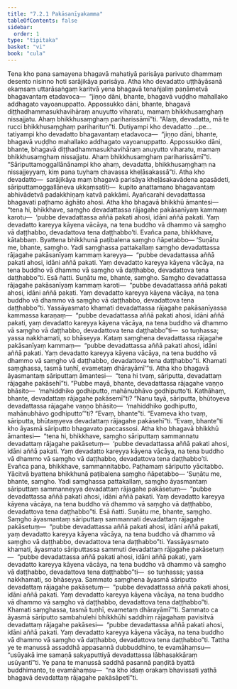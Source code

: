 ```yaml
---
title: "7.2.1 Pakāsanīyakamma"
tableOfContents: false
sidebar:
  order: 1
type: "tipitaka"
basket: "vi"
book: "cula"
---
```



<DynamicBreadcrumb />

<Division number="336" book="cula">

<Paragraph number="1522" book="cula">
Tena kho pana samayena bhagavā mahatiyā parisāya parivuto dhammaṃ desento nisinno hoti sarājikāya parisāya. Atha kho devadatto uṭṭhāyāsanā ekaṃsaṃ uttarāsaṅgaṃ karitvā yena bhagavā tenañjaliṃ paṇāmetvā bhagavantaṃ etadavoca—  “jiṇṇo dāni, bhante, bhagavā vuḍḍho mahallako addhagato vayoanuppatto. Appossukko dāni, bhante, bhagavā diṭṭhadhammasukhavihāraṃ anuyutto viharatu, mamaṃ bhikkhusaṃghaṃ nissajjatu. Ahaṃ bhikkhusaṃghaṃ pariharissāmī”ti. “Alaṃ, devadatta, mā te rucci bhikkhusaṃghaṃ pariharitun”ti.
</Paragraph>

<Paragraph number="1523" book="cula">
Dutiyampi kho devadatto …pe…  tatiyampi kho devadatto bhagavantaṃ etadavoca—  “jiṇṇo dāni, bhante, bhagavā vuḍḍho mahallako addhagato vayoanuppatto. Appossukko dāni, bhante, bhagavā diṭṭhadhammasukhavihāraṃ anuyutto viharatu, mamaṃ bhikkhusaṃghaṃ nissajjatu. Ahaṃ bhikkhusaṃghaṃ pariharissāmī”ti.
</Paragraph>

<Paragraph number="1524" book="cula">
“Sāriputtamoggallānānampi kho ahaṃ, devadatta, bhikkhusaṃghaṃ na nissajjeyyaṃ, kiṃ pana tuyhaṃ chavassa kheḷāsakassā”ti. Atha kho devadatto—  sarājikāya maṃ bhagavā parisāya kheḷāsakavādena apasādeti, sāriputtamoggallāneva ukkaṃsatīti—  kupito anattamano bhagavantaṃ abhivādetvā padakkhiṇaṃ katvā pakkāmi. Ayañcarahi devadattassa bhagavati paṭhamo āghāto ahosi.
</Paragraph>

<Paragraph number="1525" book="cula">
Atha kho bhagavā bhikkhū āmantesi—  “tena hi, bhikkhave, saṃgho devadattassa rājagahe pakāsanīyaṃ kammaṃ karotu—  ‘pubbe devadattassa aññā pakati ahosi, idāni aññā pakati. Yaṃ devadatto kareyya kāyena vācāya, na tena buddho vā dhammo vā saṃgho vā daṭṭhabbo, devadattova tena daṭṭhabbo’ti. Evañca pana, bhikkhave, kātabbaṃ. Byattena bhikkhunā paṭibalena saṃgho ñāpetabbo—
</Paragraph>

</Division>
<Division number="337" book="cula">

<Paragraph number="1526" book="cula">
‘Suṇātu me, bhante, saṃgho. Yadi saṃghassa pattakallaṃ saṃgho devadattassa rājagahe pakāsanīyaṃ kammaṃ kareyya—  “pubbe devadattassa aññā pakati ahosi, idāni aññā pakati. Yaṃ devadatto kareyya kāyena vācāya, na tena buddho vā dhammo vā saṃgho vā daṭṭhabbo, devadattova tena daṭṭhabbo”ti. Esā ñatti.
</Paragraph>

<Paragraph number="1527" book="cula">
Suṇātu me, bhante, saṃgho. Saṃgho devadattassa rājagahe pakāsanīyaṃ kammaṃ karoti—  “pubbe devadattassa aññā pakati ahosi, idāni aññā pakati. Yaṃ devadatto kareyya kāyena vācāya, na tena buddho vā dhammo vā saṃgho vā daṭṭhabbo, devadattova tena daṭṭhabbo”ti. Yassāyasmato khamati devadattassa rājagahe pakāsanīyassa kammassa karaṇaṃ—  “pubbe devadattassa aññā pakati ahosi, idāni aññā pakati, yaṃ devadatto kareyya kāyena vācāya, na tena buddho vā dhammo vā saṃgho vā daṭṭhabbo, devadattova tena daṭṭhabbo”ti—  so tuṇhassa; yassa nakkhamati, so bhāseyya.
</Paragraph>

<Paragraph number="1528" book="cula">
Kataṃ saṃghena devadattassa rājagahe pakāsanīyaṃ kammaṃ—  “pubbe devadattassa aññā pakati ahosi, idāni aññā pakati. Yaṃ devadatto kareyya kāyena vācāya, na tena buddho vā dhammo vā saṃgho vā daṭṭhabbo, devadattova tena daṭṭhabbo”ti. Khamati saṃghassa, tasmā tuṇhī, evametaṃ dhārayāmī’”ti.
</Paragraph>

</Division>
<Division number="338" book="cula">

<Paragraph number="1529" book="cula">
Atha kho bhagavā āyasmantaṃ sāriputtaṃ āmantesi—  “tena hi tvaṃ, sāriputta, devadattaṃ rājagahe pakāsehī”ti. “Pubbe mayā, bhante, devadattassa rājagahe vaṇṇo bhāsito—  ‘mahiddhiko godhiputto, mahānubhāvo godhiputto’ti. Kathāhaṃ, bhante, devadattaṃ rājagahe pakāsemī”ti? “Nanu tayā, sāriputta, bhūtoyeva devadattassa rājagahe vaṇṇo bhāsito—  ‘mahiddhiko godhiputto, mahānubhāvo godhiputto’”ti? “Evaṃ, bhante”ti. “Evameva kho tvaṃ, sāriputta, bhūtaṃyeva devadattaṃ rājagahe pakāsehī”ti. “Evaṃ, bhante”ti kho āyasmā sāriputto bhagavato paccassosi.
</Paragraph>

<Paragraph number="1530" book="cula">
Atha kho bhagavā bhikkhū āmantesi—  “tena hi, bhikkhave, saṃgho sāriputtaṃ sammannatu devadattaṃ rājagahe pakāsetuṃ—  ‘pubbe devadattassa aññā pakati ahosi, idāni aññā pakati. Yaṃ devadatto kareyya kāyena vācāya, na tena buddho vā dhammo vā saṃgho vā daṭṭhabbo, devadattova tena daṭṭhabbo’ti. Evañca pana, bhikkhave, sammannitabbo. Paṭhamaṃ sāriputto yācitabbo. Yācitvā byattena bhikkhunā paṭibalena saṃgho ñāpetabbo—
</Paragraph>

<Paragraph number="1531" book="cula">
‘Suṇātu me, bhante, saṃgho. Yadi saṃghassa pattakallaṃ, saṃgho āyasmantaṃ sāriputtaṃ sammanneyya devadattaṃ rājagahe pakāsetuṃ—  “pubbe devadattassa aññā pakati ahosi, idāni aññā pakati. Yaṃ devadatto kareyya kāyena vācāya, na tena buddho vā dhammo vā saṃgho vā daṭṭhabbo, devadattova tena daṭṭhabbo”ti. Esā ñatti.
</Paragraph>

<Paragraph number="1532" book="cula">
Suṇātu me, bhante, saṃgho. Saṃgho āyasmantaṃ sāriputtaṃ sammannati devadattaṃ rājagahe pakāsetuṃ—  “pubbe devadattassa aññā pakati ahosi, idāni aññā pakati, yaṃ devadatto kareyya kāyena vācāya, na tena buddho vā dhammo vā saṃgho vā daṭṭhabbo, devadattova tena daṭṭhabbo”ti. Yassāyasmato khamati, āyasmato sāriputtassa sammuti devadattaṃ rājagahe pakāsetuṃ—  “pubbe devadattassa aññā pakati ahosi, idāni aññā pakati, yaṃ devadatto kareyya kāyena vācāya, na tena buddho vā dhammo vā saṃgho vā daṭṭhabbo, devadattova tena daṭṭhabbo”ti—  so tuṇhassa; yassa nakkhamati, so bhāseyya.
</Paragraph>

<Paragraph number="1533" book="cula">
Sammato saṃghena āyasmā sāriputto devadattaṃ rājagahe pakāsetuṃ—  “pubbe devadattassa aññā pakati ahosi, idāni aññā pakati. Yaṃ devadatto kareyya kāyena vācāya, na tena buddho vā dhammo vā saṃgho vā daṭṭhabbo, devadattova tena daṭṭhabbo”ti. Khamati saṃghassa, tasmā tuṇhī, evametaṃ dhārayāmī’”ti.
</Paragraph>

<Paragraph number="1534" book="cula">
Sammato ca āyasmā sāriputto sambahulehi bhikkhūhi saddhiṃ rājagahaṃ pavisitvā devadattaṃ rājagahe pakāsesi—  “pubbe devadattassa aññā pakati ahosi, idāni aññā pakati. Yaṃ devadatto kareyya kāyena vācāya, na tena buddho vā dhammo vā saṃgho vā daṭṭhabbo, devadattova tena daṭṭhabbo”ti. Tattha ye te manussā assaddhā appasannā dubbuddhino, te evamāhaṃsu—  “usūyakā ime samaṇā sakyaputtiyā devadattassa lābhasakkāraṃ usūyantī”ti. Ye pana te manussā saddhā pasannā paṇḍitā byattā buddhimanto, te evamāhaṃsu—  “na kho idaṃ orakaṃ bhavissati yathā bhagavā devadattaṃ rājagahe pakāsāpetī”ti.
</Paragraph>
</Division>